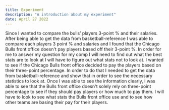 ```yaml
---
title: Experiment
description: "A introduction about my experiment"
date: April 27 2022
---
```


Since I wanted to compare the bulls’ players 3-point % and their salaries. After being able to get the data from 
 basketball-reference I was able to compare each players 3 point % and salaries and I found that the Chicago Bulls
 front office doesn't pay players based off their 3-point %. In order for me to answer my question for my comp
 I will need to find out what the best stats are to look at I will have to figure out what stats not to look at.
 I wanted to see if the Chicago Bulls front office decided to pay the players based on their three-point percentage.
 In order to do that I needed to get the data from basketball-reference and show that in order to see the necessary
 statistics to look at. Once I was able to see the information clearly, I was able to see that the Bulls front office
 doesn't solely rely on three-point percentage to see if they should pay players or how much to pay them. I will have to
 look to see what stats the Bulls front office use and to see how other teams are basing their pay for their players.
